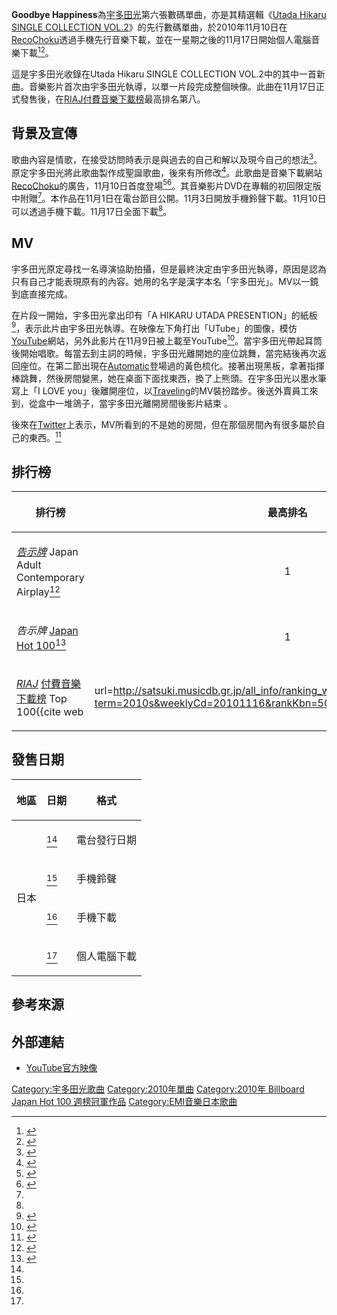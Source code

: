 {{Single infobox
| Name = '''Goodbye Happiness'''
| Artist = [[宇多田光|宇多田光]]
| from Album = [[Utada_Hikaru_SINGLE_COLLECTION_VOL.2|Utada Hikaru SINGLE COLLECTION VOL.2]]
| Released = 2010年11月10日
| Format = 數碼下載
| Genre = [[J-Pop|J-Pop]]
| Label = [[EMI_Music_Japan|EMI Music Japan]]
| Writer = [[宇多田光|宇多田光]]
| Producer = [[宇多田光|宇多田光]]
| Last single = [[Hymne_a_l'amour_～愛的頌歌～|Hymne a l'amour ～愛的頌歌～]] <br /> （2010年）
| This single = '''Goodbye Happiness''' <br /> （2010年）
| Next single = [[Show_Me_Love_(Not_A_Dream)|Show Me Love (Not A Dream)]] <br /> （2010年）
}}

'''Goodbye Happiness'''為[[宇多田光|宇多田光]]第六張數碼單曲，亦是其精選輯《[[Utada_Hikaru_SINGLE_COLLECTION_VOL.2|Utada Hikaru SINGLE COLLECTION VOL.2]]》的先行數碼單曲，於2010年11月10日在[[RecoChoku|RecoChoku]]透過手機先行音樂下載，並在一星期之後的11月17日開始個人電腦音樂下載<ref name="Mainichi">{{cite web |url=http://mainichi.jp/select/biz/prtimes_release/archive/2010/11/09/000000169.000000664.html |title=宇多田ヒカル「Goodbye Happiness」のPVが完成！監督は？ |publisher=Mainichi |language=ja |date=9-11-2010 |accessdate=10-11-2010 |archiveurl=https://www.webcitation.org/5u8SsXzIW?url=http://mainichi.jp/select/biz/prtimes_release/archive/2010/11/09/000000169.000000664.html |archivedate=2010-11-10 |deadurl=yes }}</ref><ref name="EMIprofile">{{cite web |url=http://www.emimusic.jp/hikki/news/news_j.php |title= |publisher=EMI |language=ja |date=9-11-2010 |accessdate=10-11-2010 |archiveurl=https://www.webcitation.org/5u8SwUH83?url=http://www.emimusic.jp/hikki/news/news_j.php |archivedate=2010-11-10 |deadurl=yes }}</ref>。

這是宇多田光收錄在Utada Hikaru SINGLE COLLECTION VOL.2中的其中一首新曲。音樂影片首次由宇多田光執導，以單一片段完成整個映像。此曲在11月17日正式發售後，在[[RIAJ付費音樂下載榜|RIAJ付費音樂下載榜]]最高排名第八。

== 背景及宣傳 ==
歌曲內容是情歌，在接受訪問時表示是與過去的自己和解以及現今自己的想法<ref name="tower">{{cite web | url=http://tower.jp/article/interview/72075 | title=宇多田ヒカル 『Utada Hikaru SINGLE COLLECTION VOL.2』 | publisher=Tower Record | language= | date=2010-11-19 | accessdate=2010-11-21 | archive-date=2011-07-24 | archive-url=https://web.archive.org/web/20110724151536/http://tower.jp/article/interview/72075 | dead-url=no }}</ref>。原定宇多田光將此歌曲製作成聖誕歌曲，後來有所修改<ref name="tokiohot100">{{cite web |url=http://www.j-wave.co.jp/original/tokiohot100/guest_past/main.htm |title=This Week's Guest : 宇多田ヒカル |author=クリス・ペプラー |publisher=[[J-WAVE|J-WAVE]] |language= |date=2010-11-21 |accessdate=2010-11-21 |archiveurl=https://web.archive.org/web/20210102230452/https://www.j-wave.co.jp/original/tokiohot100/guest_past/main.htm |archivedate=2021-01-02 |dead-url=no }}</ref>。此歌曲是音樂下載網站[[RecoChoku|RecoChoku]]的廣告，11月10日首度登場<ref>{{cite web | url=http://twitter.com/UBlog/status/29536959493 | title=Twitter / U.Blog: Looks like @UtadaHikaru's | author=U Blog | language=ja | date=3-11-2010 | accessdate=10-11-2010 | archive-date=2016-05-17 | archive-url=https://web.archive.org/web/20160517061849/https://twitter.com/ublog/status/29536959493 | dead-url=no }}</ref><ref>{{cite web |url=http://recochoku.jp/search/Srch?fkw=%89F%91%BD%93c%83q%83J%83%8B&tgt=mid&o=0&ext=&mid=0%3A20366382%2C&ftgt=akw&sort=c-%2Cr-%2Cm%2B%2Ca%2B&st= |title=宇多田ヒカル Goodbye Happiness |publisher=Recochoku |language=ja |accessdate=2010-11-22 |archive-url=https://web.archive.org/web/20191017003819/https://recochoku.jp/search/ |archive-date=2019-10-17 |dead-url=yes }}</ref>。其音樂影片DVD在專輯的初回限定版中附贈<ref name="Mainichi"/>。本作品在11月1日在電台節目公開。11月3日開放手機鈴聲下載。11月10日可以透過手機下載。11月17日全面下載<ref name="EMIprofile"/>。

== MV ==
宇多田光原定尋找一名導演協助拍攝，但是最終決定由宇多田光執導，原因是認為只有自己才能表現原有的內容。她用的名字是漢字本名「宇多田光」。MV以一鏡到底直接完成。

在片段一開始，宇多田光拿出印有「A HIKARU UTADA PRESENTION」的紙板<ref name="cinematoday2010.11.09">{{cite news|title= 宇多田ヒカルが監督デビュー!「Automatic」をほうふつさせるその内容!|author= |authorlink= |url= http://www.cinematoday.jp/page/N0028241|format= |agency= |newspaper= |publisher= シネマトゥデイ|location= [[東京都|東京都]]|date= 2010-11-09|page= |pages= |accessdate= 2010-11-29|language= |archive-date= 2016-03-04|archive-url= https://web.archive.org/web/20160304002422/http://www.cinematoday.jp/page/N0028241|dead-url= no}}</ref>，表示此片由宇多田光執導。在映像左下角打出「UTube」的圖像，模仿[[YouTube|YouTube]]網站，另外此影片在11月9日被上載至YouTube<ref>{{cite web |url=http://www.terrafor.net/news_caBEKwjWtK.html |script-title=ja:宇多田ヒカルさんが『Utada Hikaru Official YouTube Channel』を展開。PVフルコーラスで大盤振る舞い |work=Terrrafor |language=ja |date=10-11-2010 |accessdate=10-11-2010 |deadurl=yes |archiveurl=https://web.archive.org/web/20101115033352/http://www.terrafor.net/news_caBEKwjWtK.html |archivedate=2010-11-15 }}</ref>。當宇多田光帶起耳筒後開始唱歌。每當去到主詞的時候，宇多田光離開她的座位跳舞，當完結後再次返回座位。在第二節出現在[[Automatic/Time_Will_Tell|Automatic]]登場過的黃色梳化。接著出現黑板，拿著指揮棒跳舞，然後房間變黑，她在桌面下面找東西，換了上熊頭。在宇多田光以墨水筆寫上「I LOVE you」後離開座位，以[[Traveling_(單曲)|Traveling]]的MV裝扮踏步。後送外賣員工來到，從盒中一堆鴿子，當宇多田光離開房間後影片結束 。

後來在[[Twitter|Twitter]]上表示，MV所看到的不是她的房間，但在那個房間內有很多屬於自己的東西。<ref>{{cite web | url=http://twitter.com/utadahikaru/status/2041157487955968 | title=Twitter / 宇多田ヒカル: PVのあの部屋はセットなんだけど、自分の部屋から色々... | author=Hikaru Utada | language=ja | date=2010-11-10 | accessdate=2010-11-20 | archive-date=2020-05-22 | archive-url=https://web.archive.org/web/20200522001721/https://twitter.com/utadahikaru/status/2041157487955968 | dead-url=no }}</ref>

== 排行榜 ==

{| class="wikitable"
!排行榜
!最高排名
|-
|''[[告示牌_(雜誌)|告示牌]]'' Japan Adult Contemporary Airplay<ref>{{cite web |title=Adult Contemporary Airplay |work=Billboard |url=http://www.billboard-japan.com/system/jp_charts/adult_airplay/ |date=10-11-2010 |language=ja |accessdate=November 10, 2010 |archiveurl=https://www.webcitation.org/5u8T0fKOf?url=http://www.billboard-japan.com/system/jp_charts/adult_airplay/ |archivedate=2010-11-10 |deadurl=yes }}</ref>
|align="center"|1
|-
|''告示牌'' [[Japan_Hot_100|Japan Hot 100]]<ref>{{cite web |url=http://www.billboard-japan.com/system/jp_charts/hot100/ |title=Japan Billboard Hot 100 |publisher=Billboard Japan |date=1-12-2010 |accessdate=1-12-2010 |archiveurl=https://www.webcitation.org/5u8T3dI40?url=http://www.billboard-japan.com/system/jp_charts/hot100/ |archivedate=2010-11-10 |deadurl=yes }}</ref>
|align="center"|1
|-
|''[[RIAJ|RIAJ]]'' [[RIAJ付費音樂下載榜|付費音樂下載榜]] Top 100<ref name="RIAJ1">{{cite web 
 |url=http://satsuki.musicdb.gr.jp/all_info/ranking_weekly/WeeklyRankingAction.do?term=2010s&weeklyCd=20101116&rankKbn=50 
 |title= 
 |date=2010-11-19 
 |publisher=[[RIAJ|RIAJ]] 
 |accessdate=2010-11-19 
 |language=ja 
 |deadurl=yes 
 |archiveurl=https://web.archive.org/web/20120326091304/http://satsuki.musicdb.gr.jp/all_info/ranking_weekly/WeeklyRankingAction.do?term=2010s&weeklyCd=20101116&rankKbn=50 
 |archivedate=2012-03-26 
 }}</ref>
|align="center"|8
|}

== 發售日期 ==

{|class="wikitable"
! 地區
! 日期
! 格式
|-
|rowspan="4"|日本
|{{Start date|2010|11|01}}<ref name="EMIprofile"/>
|電台發行日期
|-
|{{Start date|2010|11|03}}<ref name="EMIprofile"/>
|手機鈴聲
|-
|{{Start date|2010|11|10}}<ref name="EMIprofile"/>
|手機下載
|-
|{{Start date|2010|11|17}}<ref name="EMIprofile"/>
|個人電腦下載
|}

== 參考來源 ==
{{reflist}}

== 外部連結 ==
*[http://www.youtube.com/watch?v=cfpX8lkaSdk YouTube官方映像] {{Wayback|url=http://www.youtube.com/watch?v=cfpX8lkaSdk |date=20201231052614 }}

{{Utada Hikaru songs}}
{{Billboard JAPAN Hot 100 週榜冠軍 (2010年)|2010年12月6日}}

[[Category:宇多田光歌曲|Category:宇多田光歌曲]]
[[Category:2010年單曲|Category:2010年單曲]]
[[Category:2010年_Billboard_Japan_Hot_100_週榜冠軍作品|Category:2010年 Billboard Japan Hot 100 週榜冠軍作品]]
[[Category:EMI音樂日本歌曲|Category:EMI音樂日本歌曲]]